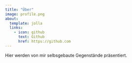 ```yaml
---
title: "Über"
image: profile.png
about:
  template: jolla
  links:
    - icon: github
      text: Github
      href: https://github.com
---
```


Hier werden von mir selbsgebaute Gegenstände präsentiert.
